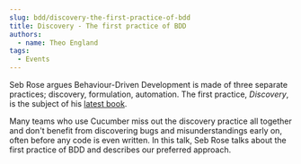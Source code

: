 ```yaml
---
slug: bdd/discovery-the-first-practice-of-bdd
title: Discovery - The first practice of BDD
authors:
  - name: Theo England
tags:
  - Events
---
```


Seb Rose argues Behaviour-Driven Development is made of three separate practices; discovery, formulation, automation. The first practice, _Discovery_, is the subject of his [latest book](http://bddbooks.com/discovery).

Many teams who use Cucumber miss out the discovery practice all together and don't benefit from discovering bugs and misunderstandings early on, often before any code is even written. In this talk, Seb Rose talks about the first practice of BDD and describes our preferred approach.

<YouTubeVideo video="JuWEQsE7Hlo" />

<!-- truncate -->